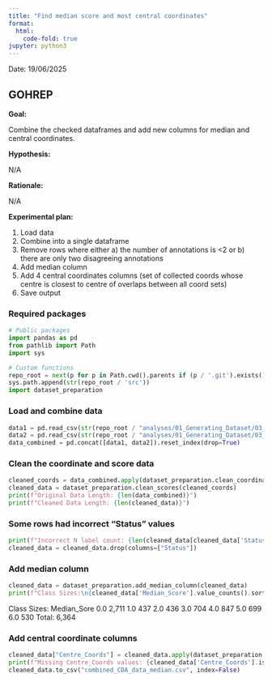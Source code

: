 ```yaml
---
title: "Find median score and most central coordinates"
format:
  html:
    code-fold: true
jupyter: python3
---
```

 
Date: 19/06/2025

## GOHREP
**Goal:**

Combine the checked dataframes and add new columns for median and central coordinates.

**Hypothesis:**

N/A

**Rationale:**

N/A

**Experimental plan:**

1. Load data
2. Combine into a single dataframe
3. Remove rows where either a) the number of annotations is <2 or b) there are only two disagreeing annotations
4. Add median column
5. Add 4 central coordinates columns (set of collected coords whose centre is closest to centre of overlaps between all coord sets)
6. Save output

### Required packages
```python
# Public packages
import pandas as pd
from pathlib import Path
import sys

# Custom functions
repo_root = next(p for p in Path.cwd().parents if (p / '.git').exists())
sys.path.append(str(repo_root / 'src'))
import dataset_preparation
```

### Load and combine data
```python
data1 = pd.read_csv(str(repo_root / "analyses/01_Generating_Dataset/03_Checking_Collected_Coords/combined_CDA_data_checked_1.csv"))
data2 = pd.read_csv(str(repo_root / "analyses/01_Generating_Dataset/03_Checking_Collected_Coords/combined_CDA_data_checked_2.csv"))
data_combined = pd.concat([data1, data2]).reset_index(drop=True)
```


### Clean the coordinate and score data
```python
cleaned_coords = data_combined.apply(dataset_preparation.clean_coordinates, axis=1)
cleaned_data = dataset_preparation.clean_scores(cleaned_coords)
print(f"Original Data Length: {len(data_combined)}")
print(f"Cleaned Data Length: {len(cleaned_data)}")
```

### Some rows had incorrect "Status" values
```python
print(f"Incorrect N label count: {len(cleaned_data[cleaned_data['Status'] == 'N'])}")
cleaned_data = cleaned_data.drop(columns=["Status"])
```

### Add median column
```python
cleaned_data = dataset_preparation.add_median_column(cleaned_data)
print(f"Class Sizes:\n{cleaned_data['Median_Score'].value_counts().sort_index()}")
```

Class Sizes:
Median_Sore
0.0 2,711
1.0 437
2.0 436
3.0 704
4.0 847
5.0 699
6.0 530
Total: 6,364

### Add central coordinate columns
```python
cleaned_data["Centre_Coords"] = cleaned_data.apply(dataset_preparation.get_central_scorer, axis=1)
print(f"Missing Centre_Coords values: {cleaned_data['Centre_Coords'].isna().sum()}")
cleaned_data.to_csv("combined_CDA_data_median.csv", index=False)
```